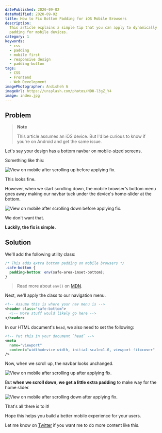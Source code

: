 ```yaml
---
datePublished: 2020-09-02
dateModified: 2020-09-02
title: How to Fix Bottom Padding for iOS Mobile Browsers
description:
  This article explains a simple tip that you can apply to dynamically add extra
  padding for mobile devices.
category: 1
keywords:
  - css
  - padding
  - mobile first
  - responsive design
  - padding-bottom
tags:
  - CSS
  - Frontend
  - Web Development
imagePhotographer: Andisheh A
imageUrl: https://unsplash.com/photos/ND0-l3gZ_Y4
image: index.jpg
---
```


## Problem

> **Note**
>
> This article assumes an iOS device. But I'd be curious to know if you're on
> Android and get the same issue.

Let's say your design has a bottom navbar on mobile-sized screens.

Something like this:

![View on mobile after scrolling up before applying fix.](before-scroll-up.png)

This looks fine.

However, when we start scrolling down, the mobile browser's bottom menu goes away
making our navbar tuck under the device's home-slider at the bottom.

![View on mobile after scrolling down before applying fix.](before-scroll-down.png)

We don't want that.

**Luckily, the fix is simple.**

## Solution

We'll add the following utility class:

```css
/* This adds extra bottom padding on mobile browsers */
.safe-bottom {
  padding-bottom: env(safe-area-inset-bottom);
}
```

> Read more about `env()` on
> [MDN](https://developer.mozilla.org/en-US/docs/Web/CSS/env).

Next, we'll apply the class to our navigation menu.

```xml
<!-- Assume this is where your nav menu is -->
<header class="safe-bottom">
  <!-- More stuff would likely go here -->
</header>
```

In our HTML document's `head`, we also need to set the following:

```xml
<!-- Put this in your document `head` -->
<meta
  name="viewport"
  content="width=device-width, initial-scale=1.0, viewport-fit=cover"
/>
```

Now, when we scroll up, the navbar looks unchanged.

![View on mobile after scrolling up after applying fix.](after-scroll-up.png)

But **when we scroll down, we get a little extra padding** to make way for the
home slider.

![View on mobile after scrolling down after applying fix.](after-scroll-down.png)

That's all there is to it!

Hope this helps you build a better mobile experience for your users.

Let me know on [Twitter](https://twitter.com/swkeever) if you want me to do more
content like this.
